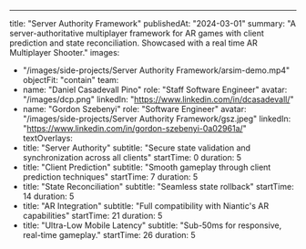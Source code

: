 ---
title: "Server Authority Framework"
publishedAt: "2024-03-01"
summary: "A server-authoritative multiplayer framework for AR games with client prediction and state reconciliation.
Showcased with a real time AR Multiplayer Shooter."
images:
  - "/images/side-projects/Server Authority Framework/arsim-demo.mp4"
objectFit: "contain"
team:
  - name: "Daniel Casadevall Pino"
    role: "Staff Software Engineer"
    avatar: "/images/dcp.png"
    linkedIn: "https://www.linkedin.com/in/dcasadevall/"
  - name: "Gordon Szebenyi"
    role: "Software Engineer"
    avatar: "/images/side-projects/Server Authority Framework/gsz.jpeg"
    linkedIn: "https://www.linkedin.com/in/gordon-szebenyi-0a02961a/"
textOverlays:
  - title: "Server Authority"
    subtitle: "Secure state validation and synchronization across all clients"
    startTime: 0
    duration: 5
  - title: "Client Prediction"
    subtitle: "Smooth gameplay through client prediction techniques"
    startTime: 7
    duration: 5
  - title: "State Reconciliation"
    subtitle: "Seamless state rollback"
    startTime: 14
    duration: 5
  - title: "AR Integration"
    subtitle: "Full compatibility with Niantic's AR capabilities"
    startTime: 21
    duration: 5
  - title: "Ultra-Low Mobile Latency"
    subtitle: "Sub-50ms for responsive, real-time gameplay."
    startTime: 26
    duration: 5